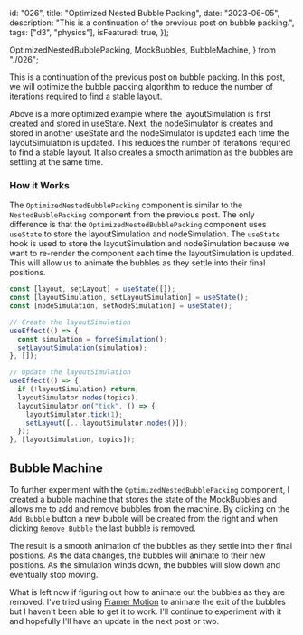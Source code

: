   id: "026",
  title: "Optimized Nested Bubble Packing",
  date: "2023-06-05",
  description: "This is a continuation of the previous post on bubble packing.",
  tags: ["d3", "physics"],
  isFeatured: true,
});

  OptimizedNestedBubblePacking,
  MockBubbles,
  BubbleMachine,
} from "./026";

This is a continuation of the previous post on bubble packing. In this post, we
will optimize the bubble packing algorithm to reduce the number of iterations
required to find a stable layout.

<OptimizedNestedBubblePacking data={MockBubbles} />

Above is a more optimized example where the layoutSimulation is first created
and stored in useState. Next, the nodeSimulator is creates and stored in another
useState and the nodeSimulator is updated each time the layoutSimulation is
updated. This reduces the number of iterations required to find a stable layout.
It also creates a smooth animation as the bubbles are settling at the same time.

### How it Works

The `OptimizedNestedBubblePacking` component is similar to the
`NestedBubblePacking` component from the previous post. The only difference is
that the `OptimizedNestedBubblePacking` component uses `useState` to store the
layoutSimulation and nodeSimulation. The `useState` hook is used to store the
layoutSimulation and nodeSimulation because we want to re-render the component
each time the layoutSimulation is updated. This will allow us to animate the
bubbles as they settle into their final positions.

```jsx
const [layout, setLayout] = useState([]);
const [layoutSimulation, setLayoutSimulation] = useState();
const [nodeSimulation, setNodeSimulation] = useState();

// Create the layoutSimulation
useEffect(() => {
  const simulation = forceSimulation();
  setLayoutSimulation(simulation);
}, []);

// Update the layoutSimulation
useEffect(() => {
  if (!layoutSimulation) return;
  layoutSimulator.nodes(topics);
  layoutSimulator.on("tick", () => {
    layoutSimulator.tick(1);
    setLayout([...layoutSimulator.nodes()]);
  });
}, [layoutSimulation, topics]);
```

## Bubble Machine

To further experiment with the `OptimizedNestedBubblePacking` component, I
created a bubble machine that stores the state of the MockBubbles and allows me
to add and remove bubbles from the machine. By clicking on the `Add Bubble`
button a new bubble will be created from the right and when clicking
`Remove Bubble` the last bubble is removed.

<BubbleMachine />

The result is a smooth animation of the bubbles as they settle into their final
positions. As the data changes, the bubbles will animate to their new positions.
As the simulation winds down, the bubbles will slow down and eventually stop
moving.

What is left now if figuring out how to animate out the bubbles as they are
removed. I've tried using [Framer Motion](https://www.framer.com/motion/) to
animate the exit of the bubbles but I haven't been able to get it to work. I'll
continue to experiment with it and hopefully I'll have an update in the next
post or two.
